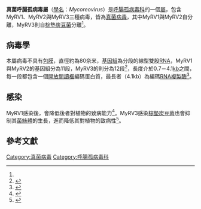 {{virusbox
| taxon = Mycoreovirus
| subdivision_ranks = Species
| subdivision =
*真菌呼腸孤病毒1型 ''Mycoreovirus 1''（MyRV1）
*真菌呼腸孤病毒2型 ''Mycoreovirus 2''（MyRV2）
*真菌呼腸孤病毒3型 ''Mycoreovirus 3''（MyRV2）
}}

'''真菌呼腸孤病毒屬'''（[[學名|學名]]：''Mycoreovirus''）是[[呼腸孤病毒科|呼腸孤病毒科]]{{le|刺突呼腸孤病毒亞科|Spinareovirinae}}的一個[[屬|屬]]，包含MyRV1、MyRV2與MyRV3三種病毒，皆為[[真菌病毒|真菌病毒]]，其中MyRV1與MyRV2自{{le|栗枝枯病菌|Cryphonectria parasitica}}分離，MyRV3則自[[棕墊炭豆菌|棕墊炭豆菌]]分離<ref name="TanakaEusebio-Cope2012"/>。

==病毒學==
本屬病毒不具有[[病毒包膜|包膜]]，直徑約為80奈米，[[基因組|基因組]]為分段的線型雙股[[RNA|RNA]]，MyRV1與MyRV2的基因組分為11段，MyRV3的則分為12段<ref name="TanakaEusebio-Cope2012">{{cite journal|last1=Tanaka|first1=Toru|last2=Eusebio-Cope|first2=Ana|last3=Sun|first3=Liying|last4=Suzuki|first4=Nobuhiro|title=Mycoreovirus Genome Alterations: Similarities to and Differences from Rearrangements Reported for Other Reoviruses|journal=Frontiers in Microbiology|volume=3|year=2012|issn=1664-302X|doi=10.3389/fmicb.2012.00186}}</ref>，長度介於0.7－4.1[[鹼基對|kb]]之間，每一段都包含一個[[開放閱讀框|開放閱讀框]]編碼蛋白質，最長者（4.1kb）為編碼[[RNA複製酶|RNA複製酶]]<ref>{{cite web|url=https://viralzone.expasy.org/630|title=Mycoreovirus|publisher=ViralZone|access-date=2020-07-10|archive-date=2021-02-07|archive-url=https://web.archive.org/web/20210207035459/https://viralzone.expasy.org/630|dead-url=no}}</ref>。

==感染==
MyRV1感染{{le|栗枝枯病菌|Cryphonectria parasitica}}後，會降低後者對植物的致病能力<ref name="Eusebio-CopeSuzuki2015">{{cite journal|last1=Eusebio-Cope|first1=Ana|last2=Suzuki|first2=Nobuhiro|title=Mycoreovirus genome rearrangements associated with RNA silencing deficiency|journal=Nucleic Acids Research|volume=43|issue=7|year=2015|pages=3802–3813|issn=1362-4962|doi=10.1093/nar/gkv239}}</ref>。MyRV3感染[[棕墊炭豆菌|棕墊炭豆菌]]也會抑制其[[菌絲體|菌絲體]]的生長，進而降低其對植物的致病性<ref name="YaegashiYoshikawa2013">{{cite journal|last1=Yaegashi|first1=Hajime|last2=Yoshikawa|first2=Nobuyuki|last3=Ito|first3=Tsutae|last4=Kanematsu|first4=Satoko|title=A mycoreovirus suppresses RNA silencing in the white root rot fungus, Rosellinia necatrix|journal=Virology|volume=444|issue=1-2|year=2013|pages=409–416|issn=00426822|doi=10.1016/j.virol.2013.07.010}}</ref>。

==參考文獻==
{{Reflist|2}}

{{Taxonbar|from=Q18822295}}
[[Category:真菌病毒|Category:真菌病毒]]
[[Category:呼腸孤病毒科|Category:呼腸孤病毒科]]
